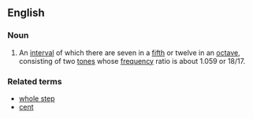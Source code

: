 ==English==
===Noun===
{{en-noun|sg=[[half]] [[step]]}}
#{{music}} An [[interval]] of which there are seven in a [[fifth]] or twelve in an [[octave]], consisting of two [[tone]]s whose [[frequency]] ratio is about 1.059 or 18/17.

===Related terms===
*[[whole step]]
*[[cent]]